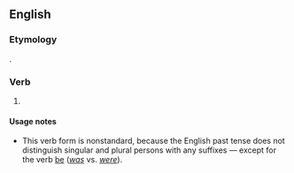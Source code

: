 ==English==

===Etymology===
{{suffix|might|eth|lang=en}}.

===Verb===
{{head|en|verb form|cat2=simple past forms|cat3=third-person singular forms}}

# {{context|archaic|nonstandard|lang=en}} {{form of|third-person singular simple past|may|lang=en}}

====Usage notes====
* This verb form is nonstandard, because the English past tense does not distinguish singular and plural persons with any suffixes &mdash; except for the verb [[be]] (''[[was]]'' vs. ''[[were]]'').